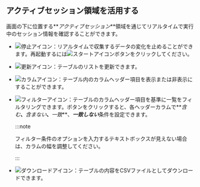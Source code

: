 ## アクティブセッション領域を活用する

画面の下に位置する**_アクティブセッション_**領域を通じてリアルタイムで実行中のセッション情報を確認することができます。 

-   ![停止アイコン](/img/ico-pause.svg)：リアルタイムで収集するデータの変化を止めることができます。再起動するには![スタートアイコン](/img/ico-play-grey.svg)ボタンをクリックしてください。

-   ![更新アイコン](/img/ico-refresh.svg)：テーブルのリストを更新できます。

-   ![カラムアイコン](/img/ico-column.svg)：テーブル内のカラムヘッダー項目を表示または非表示にすることができます。

-   ![フィルターアイコン](/img/ico-filter.svg)：テーブルのカラムヘッダー項目を基準に一覧をフィルタリングできます。ボタンをクリックすると、各ヘッダーカラムで**_含む_**、**_含まない_**、**_一致_**、***一致しない***条件を設定できます。

    :::note

    フィルター条件のオプションを入力するテキストボックスが見えない場合は、カラムの幅を調整してください。

    :::

-   ![ダウンロードアイコン](/img/ico-download.svg)：テーブルの内容をCSVファイルとしてダウンロードできます。
